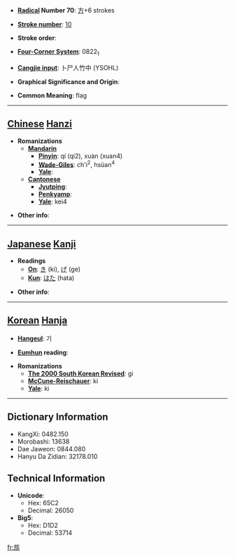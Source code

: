 * '''[[Wiktionary:Chinese radical index| Radical]] Number 70''': [[Wiktionary:Chinese radical index 方|方]]+6 strokes

* '''[[Wiktionary:Chinese total strokes index|Stroke number]]''': [[Wiktionary:Chinese total strokes index 10|10]]

* '''Stroke order''': 

* '''[[Wiktionary:Chinese four corner index|Four-Corner System]]''': 0822<sub>1</sub>

* '''[[Wiktionary:Chinese Cangjie index|Cangjie input]]''': 卜尸人竹中 (YSOHL)

* '''Graphical Significance and Origin''': 

* '''Common Meaning''': flag

----

== [[Chinese]] [[Hanzi]] ==

* '''Romanizations'''
** '''[[Mandarin]]'''
*** '''[[Pinyin]]''': qí (qi2), xuàn (xuan4)
*** '''[[Wade-Giles]]''': ch'i<sup>2</sup>, hsüan<sup>4</sup>
*** '''[[Yale]]''': 
** '''[[Cantonese]]'''
*** '''[[Jyutping]]''':
*** '''[[Penkyamp]]''': 
*** '''[[Yale]]''': kei4

* '''Other info''': 

----

== [[Japanese]] [[Kanji]] ==

* '''Readings'''
** '''[[On]]''': [[き]] (ki), [[げ]] (ge)
** '''[[Kun]]''': [[はた]] (hata)

* '''Other info''':  

----

== [[Korean]] [[Hanja]] ==

* '''[[Hangeul]]''': 기

* '''[[Eumhun]] reading''': 

* '''Romanizations'''
** '''[[The 2000 South Korean Revised Romanization|The 2000 South Korean Revised]]''': gi
** '''[[McCune-Reischauer]]''': ki
** '''[[Yale]]''': ki

----

== Dictionary Information ==

* KangXi: 0482.150
* Morobashi: 13638
* Dae Jaweon: 0844.080
* Hanyu Da Zidian: 32178.010

== Technical Information ==

* '''Unicode''':
** Hex: 65C2
** Decimal: 26050
* '''Big5''':
** Hex: D1D2
** Decimal: 53714

[[fr:旂]]